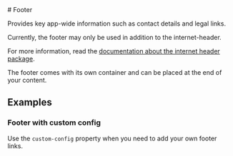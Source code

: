 
<Meta of={FooterStories} />

<div className="docs-title">
  # Footer

  <link-design of={JSON.stringify(FooterStories)}></link-design>
</div>

<div className="lead">
  Provides key app-wide information such as contact details and legal links.
</div>

<post-banner class="mt-24 mb-36">
  <p slot="heading">Currently, the footer may only be used in addition to the internet-header.</p>
  <p>For more information, read the <a href="/?path=/docs/cfa21cbc-5f8d-4a42-8165-7f6ed20bf133--docs">documentation about the internet header package</a>.</p>
</post-banner>

The footer comes with its own container and can be placed at the end of your content.

<Canvas sourceState="shown" of={FooterStories.Default} />

<Controls of={FooterStories.Default} />

## Examples

### Footer with custom config

Use the `custom-config` property when you need to add your own footer links.

<Canvas sourceState='shown' of={FooterStories.CustomConfig} />
